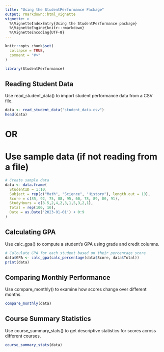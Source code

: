 ```yaml
---
title: "Using the StudentPerformance Package"
output: rmarkdown::html_vignette
vignette: >
  %\VignetteIndexEntry{Using the StudentPerformance package}
  %\VignetteEngine{knitr::rmarkdown}
  %\VignetteEncoding{UTF-8}
---
```


```r
knitr::opts_chunk$set(
  collapse = TRUE,
  comment = "#>"
)
```

```r
library(StudentPerformance)
```
## Reading Student Data
Use read_student_data() to import student performance data from a CSV file. 
```r
data <- read_student_data("student_data.csv")
head(data)

```

# OR
# Use sample data (if not reading from a file)

```r
# Create sample data
data <- data.frame(
  StudentID = 1:10,
  Subject = rep(c("Math", "Science", "History"), length.out = 10),
  Score = c(85, 92, 75, 88, 95, 60, 78, 89, 80, 91),
  StudyHours = c(3.5,2,4,2,3,1,5,3,2,1),
  Total = rep(100, 10),
  Date = as.Date('2023-01-01') + 0:9
)
```





## Calculating GPA
Use calc_gpa() to compute a student’s GPA using grade and credit columns.


```r
# Calculate GPA for each student based on their percentage score
data$GPA <- calc_gpa(calc_percentage(data$Score, data$Total))
print(data)

```
## Comparing Monthly Performance
Use compare_monthly() to examine how scores change over different months.


```r
compare_monthly(data)

```

## Course Summary Statistics
Use course_summary_stats() to get descriptive statistics for scores across different courses.

```r

course_summary_stats(data)

```
